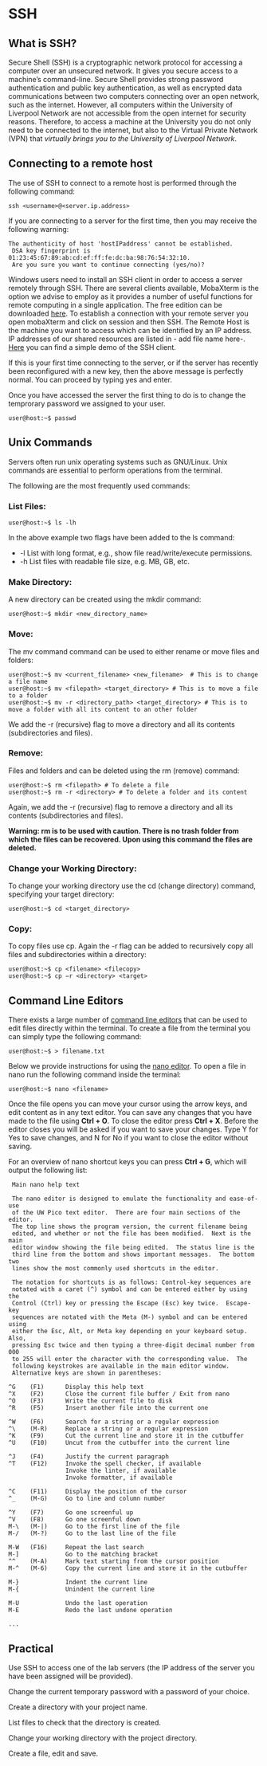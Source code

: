 # SSH 

## What is SSH?

Secure Shell (SSH) is a cryptographic network protocol for accessing a computer over an unsecured network. It gives you secure access to a machine's command-line.
Secure Shell provides strong password authentication and public key authentication, as well as encrypted data communications between two computers connecting over an open network, such as the internet. However, all computers within the University of Liverpool Network are not accessible from the open internet for security reasons.
Therefore, to access a machine at the University you do not only need to be connected to the internet, but also to the Virtual Private Network (VPN) that *virtually brings you to the University of Liverpool Network*.  

## Connecting to a remote host

The use of SSH to connect to a remote host is performed through the following command:

```shell
ssh <username>@<server.ip.address>
```
  
If you are connecting to a server for the first time, then you may receive the following warning:

```
The authenticity of host 'hostIPaddress' cannot be established.
 DSA key fingerprint is 01:23:45:67:89:ab:cd:ef:ff:fe:dc:ba:98:76:54:32:10.
 Are you sure you want to continue connecting (yes/no)?
```
Windows users need to install an SSH client in order to access a server remotely through SSH. There are several clients available, MobaXterm is the option we advise to employ as it provides a number of useful functions for remote computing in a single application. 
The free edition can be downloaded [here](https://mobaxterm.mobatek.net/download.html). To establish a connection with your remote server you open mobaXterm and click on session and then SSH. The Remote Host is the machine you want to access which can be identified by an IP address. IP addresses of our shared resources are listed in - add file name here-.
[Here](https://mobaxterm.mobatek.net/demo.html) you can find a simple demo of the SSH client. 

If this is your first time connecting to the server, or if the server has recently been 
reconfigured with a new key, then the above message is perfectly normal. You can proceed by typing yes and enter.  

Once you have accessed the server the first thing to do is to change the temprorary password we assigned to your user.

```shell
user@host:~$ passwd
```

## Unix Commands

Servers often run unix operating systems such as GNU/Linux. Unix commands are essential to perform operations from the terminal.

The following are the most frequently used commands:

### List Files:
```shell
user@host:~$ ls -lh
```

In the above example two flags have been added to the ls command:

* -l List with long format, e.g., show file read/write/execute permissions.
* -h List files with readable file size, e.g. MB, GB, etc. 

### Make Directory:

A new directory can be created using the mkdir command:

```shell
user@host:~$ mkdir <new_directory_name>
```

### Move:

The mv command command can be used to either rename or move files and folders:

```shell
user@host:~$ mv <current_filename> <new_filename>  # This is to change a file name
user@host:~$ mv <filepath> <target_directory> # This is to move a file to a folder
user@host:~$ mv -r <directory_path> <target_directory> # This is to move a folder with all its content to an other folder 
```

We add the -r (recursive) flag to move a directory and all its contents (subdirectories and files). 

### Remove:

Files and folders and can be deleted using the rm (remove) command:

```shell
user@host:~$ rm <filepath> # To delete a file
user@host:~$ rm -r <directory> # To delete a folder and its content
```

Again, we add the -r (recursive) flag to remove a directory and all its contents (subdirectories and files). 

**Warning: rm is to be used with caution. There is no trash folder 
from which the files can be recovered. Upon using this command the files are deleted.** 

### Change your Working Directory:

To change your working directory use the cd (change directory) command, specifying your target directory:

```shell
user@host:~$ cd <target_directory>
```

### Copy:

To copy files use cp. Again the -r flag can be added to recursively copy all files and subdirectories within a directory:

```shell
user@host:~$ cp <filename> <filecopy>
user@host:~$ cp −r <directory> <target>
```

## Command Line Editors

There exists a large number of [command line editors](https://en.wikipedia.org/wiki/List_of_text_editors) 
that can be used to edit files directly within the terminal. 
To create a file from the terminal you can simply type the following command:
```shell
user@host:~$ > filename.txt
```

 Below we provide instructions for using the
[nano editor](https://www.nano-editor.org/). To open a file in nano run the following command inside the 
terminal:

```shell
user@host:~$ nano <filename>
```

Once the file opens you can move your cursor using the arrow keys, and edit content
as in any text editor. You can save any changes that you have made to the file
using **Ctrl + O**. To close the editor press **Ctrl + X**. Before the editor 
closes you will be asked if you want to save your changes. Type Y for Yes to
save changes, and N for No if you want to close the editor without saving.

For an overview of nano shortcut keys you can press **Ctrl + G**, which will output the following list:

```shell
 Main nano help text

 The nano editor is designed to emulate the functionality and ease-of-use
 of the UW Pico text editor.  There are four main sections of the editor.
 The top line shows the program version, the current filename being
 edited, and whether or not the file has been modified.  Next is the main
 editor window showing the file being edited.  The status line is the
 third line from the bottom and shows important messages.  The bottom two
 lines show the most commonly used shortcuts in the editor.

 The notation for shortcuts is as follows: Control-key sequences are
 notated with a caret (^) symbol and can be entered either by using the
 Control (Ctrl) key or pressing the Escape (Esc) key twice.  Escape-key
 sequences are notated with the Meta (M-) symbol and can be entered using
 either the Esc, Alt, or Meta key depending on your keyboard setup.  Also,
 pressing Esc twice and then typing a three-digit decimal number from 000
 to 255 will enter the character with the corresponding value.  The
 following keystrokes are available in the main editor window.
 Alternative keys are shown in parentheses:

^G    (F1)      Display this help text
^X    (F2)      Close the current file buffer / Exit from nano
^O    (F3)      Write the current file to disk
^R    (F5)      Insert another file into the current one

^W    (F6)      Search for a string or a regular expression
^\    (M-R)     Replace a string or a regular expression
^K    (F9)      Cut the current line and store it in the cutbuffer
^U    (F10)     Uncut from the cutbuffer into the current line

^J    (F4)      Justify the current paragraph
^T    (F12)     Invoke the spell checker, if available
                Invoke the linter, if available
                Invoke formatter, if available

^C    (F11)     Display the position of the cursor
^_    (M-G)     Go to line and column number

^Y    (F7)      Go one screenful up
^V    (F8)      Go one screenful down
M-\   (M-|)     Go to the first line of the file
M-/   (M-?)     Go to the last line of the file

M-W   (F16)     Repeat the last search
M-]             Go to the matching bracket
^^    (M-A)     Mark text starting from the cursor position
M-^   (M-6)     Copy the current line and store it in the cutbuffer

M-}             Indent the current line
M-{             Unindent the current line

M-U             Undo the last operation
M-E             Redo the last undone operation

...
```

## Practical

Use SSH to access one of the lab servers (the IP address of the server you have been assigned will be provided).

Change the current temporary password with a password of your choice.

Create a directory with your project name.

List files to check that the directory is created.

Change your working directory with the project directory.

Create a file, edit and save.



